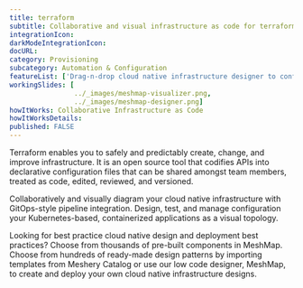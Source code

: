 ```yaml
---
title: terraform
subtitle: Collaborative and visual infrastructure as code for terraform
integrationIcon: 
darkModeIntegrationIcon: 
docURL: 
category: Provisioning
subcategory: Automation & Configuration
featureList: ['Drag-n-drop cloud native infrastructure designer to configure, model, and deploy your workloads','Invite anyone to review and make changes to your private designs.','Ongoing synchronization of Kubernetes configuration and changes across any number of clusters.']
workingSlides: [
				../_images/meshmap-visualizer.png,
				../_images/meshmap-designer.png]
howItWorks: Collaborative Infrastructure as Code
howItWorksDetails: 
published: FALSE
---
```

Terraform enables you to safely and predictably create, change, and improve infrastructure. It is an open source tool that codifies APIs into declarative configuration files that can be shared amongst team members, treated as code, edited, reviewed, and versioned.
<p>
    Collaboratively and visually diagram your cloud native infrastructure with GitOps-style pipeline integration. Design, test, and manage configuration your Kubernetes-based, containerized applications as a visual topology.
</p>
<p>
    Looking for best practice cloud native design and deployment best practices? Choose from thousands of pre-built components in MeshMap. Choose from hundreds of ready-made design patterns by importing templates from Meshery Catalog or use our low code designer, MeshMap, to create and deploy your own cloud native infrastructure designs.
</p>